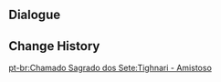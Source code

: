 {{Genius Invokation TCG Stage
|title        = Tighnari: Friendly
|type         = Friendly Fracas
|group        = Invitation Board
|character    = Tighnari
|requirement  = 1
|introduction = "I may not be as adept as Cyno, but if you think that makes me an easy target, you should think again."<br>Hint: Tighnari's deck specializes in tapping into the character's full potential by equipping them with a variety of Weapon Cards and Artifact Cards.
|objective_1  = Achieve victory
|reward_1     = Tighnari*1
|objective_2  = Achieve victory within 6 Rounds
|reward_2     = Keen Sight*1
|objective_3  = Win with less than 2 characters defeated
|reward_3     = Keen Sight*1
|lineup       = Tighnari;Collei;Cyno
|action       = Keen Sight;Keen Sight;Laurel Coronet;Laurel Coronet;Raven Bow;Raven Bow;Elemental Resonance: Woven Weeds;Elemental Resonance: Woven Weeds;Elemental Resonance: Sprawling Greenery;Elemental Resonance: Sprawling Greenery;Deepwood Memories;Deepwood Memories;Ornate Kabuto;Ornate Kabuto;Thunder Summoner's Crown;Thunder Summoner's Crown;Skyward Spine;Skyward Spine;Wagner;Wagner;Timaeus;Timaeus;Chang the Ninth;Chang the Ninth;Liyue Harbor Wharf;Liyue Harbor Wharf;Strategize;Strategize;Changing Shifts;Changing Shifts;
}}

==Dialogue==
{{Transclude|Genius Invokation TCG/Stage/Tighnari|Friendly Fracas}}

==Change History==
{{Change History|3.6}}

[[pt-br:Chamado Sagrado dos Sete:Tighnari - Amistoso]]